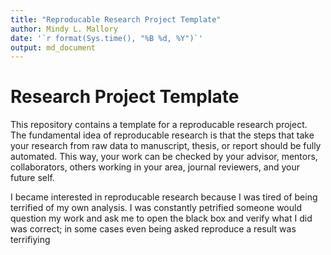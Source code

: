 ```yaml
---
title: "Reproducable Research Project Template"
author: Mindy L. Mallory
date: '`r format(Sys.time(), "%B %d, %Y")`'
output: md_document
---
```


# Research Project Template

This repository contains a template for a reproducable research project. The fundamental idea of reproducable research is that the steps that take your research from raw data to manuscript, thesis, or report should be fully automated. This way, your work can be checked by your advisor, mentors, collaborators, others working in your area, journal reviewers, and your future self. 

I became interested in reproducable research because I was tired of being terrified of my own analysis. I was constantly petrified someone would question my work and ask me to open the black box and verify what I did was correct; in some cases even being asked reproduce a result was terrifiying
